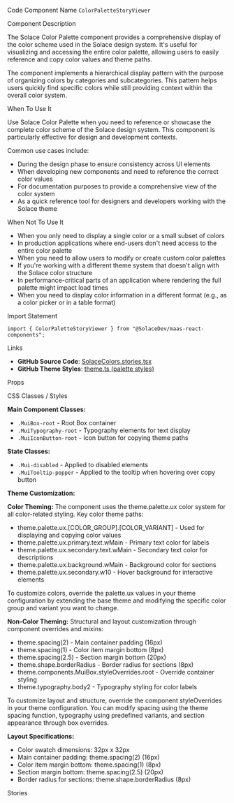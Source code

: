 
<Meta of={SolaceColorsStories} />

<Title>Color Palette</Title>

<Description of={SolaceColorsStories} />

<Subtitle>Code Component Name</Subtitle>
`ColorPaletteStoryViewer`

<Subtitle>Component Description</Subtitle>

The Solace Color Palette component provides a comprehensive display of the color scheme used in the Solace design system. It's useful for visualizing and accessing the entire color palette, allowing users to easily reference and copy color values and theme paths.

The component implements a hierarchical display pattern with the purpose of organizing colors by categories and subcategories. This pattern helps users quickly find specific colors while still providing context within the overall color system.

<Subtitle>When To Use It</Subtitle>

Use Solace Color Palette when you need to reference or showcase the complete color scheme of the Solace design system. This component is particularly effective for design and development contexts.

Common use cases include:

- During the design phase to ensure consistency across UI elements
- When developing new components and need to reference the correct color values
- For documentation purposes to provide a comprehensive view of the color system
- As a quick reference tool for designers and developers working with the Solace theme

<Subtitle>When Not To Use It</Subtitle>

- When you only need to display a single color or a small subset of colors
- In production applications where end-users don't need access to the entire color palette
- When you need to allow users to modify or create custom color palettes
- If you're working with a different theme system that doesn't align with the Solace color structure
- In performance-critical parts of an application where rendering the full palette might impact load times
- When you need to display color information in a different format (e.g., as a color picker or in a table format)

<Subtitle>Import Statement</Subtitle>

```tsx
import { ColorPaletteStoryViewer } from "@SolaceDev/maas-react-components";
```

<Subtitle>Links</Subtitle>

- **GitHub Source Code**: [SolaceColors.stories.tsx](https://github.com/SolaceDev/maas-react-components/blob/main/storybook/src/stories/style/colors/SolaceColors.stories.tsx)
- **GitHub Theme Styles**: <a href="https://github.com/SolaceDev/maas-react-components/blob/main/src/resources/theme.ts#:~:text=palette" target="_blank">theme.ts (palette styles)</a>

<Subtitle>Props</Subtitle>

<ArgTypes of={SolaceColorsStories} />

<Subtitle>CSS Classes / Styles</Subtitle>

**Main Component Classes:**

- `.MuiBox-root` - Root Box container
- `.MuiTypography-root` - Typography elements for text display
- `.MuiIconButton-root` - Icon button for copying theme paths

**State Classes:**

- `.Mui-disabled` - Applied to disabled elements
- `.MuiTooltip-popper` - Applied to the tooltip when hovering over copy button

**Theme Customization:**

**Color Theming:**
The component uses the theme.palette.ux color system for all color-related styling. Key color theme paths:

- theme.palette.ux.[COLOR_GROUP].[COLOR_VARIANT] - Used for displaying and copying color values
- theme.palette.ux.primary.text.wMain - Primary text color for labels
- theme.palette.ux.secondary.text.wMain - Secondary text color for descriptions
- theme.palette.ux.background.wMain - Background color for sections
- theme.palette.ux.secondary.w10 - Hover background for interactive elements

To customize colors, override the palette.ux values in your theme configuration by extending the base theme and modifying the specific color group and variant you want to change.

**Non-Color Theming:**
Structural and layout customization through component overrides and mixins:

- theme.spacing(2) - Main container padding (16px)
- theme.spacing(1) - Color item margin bottom (8px)
- theme.spacing(2.5) - Section margin bottom (20px)
- theme.shape.borderRadius - Border radius for sections (8px)
- theme.components.MuiBox.styleOverrides.root - Override container styling
- theme.typography.body2 - Typography styling for color labels

To customize layout and structure, override the component styleOverrides in your theme configuration. You can modify spacing using the theme spacing function, typography using predefined variants, and section appearance through box overrides.

**Layout Specifications:**

- Color swatch dimensions: 32px x 32px
- Main container padding: theme.spacing(2) (16px)
- Color item margin bottom: theme.spacing(1) (8px)
- Section margin bottom: theme.spacing(2.5) (20px)
- Border radius for sections: theme.shape.borderRadius (8px)

<Subtitle>Stories</Subtitle>

<CustomStories />
